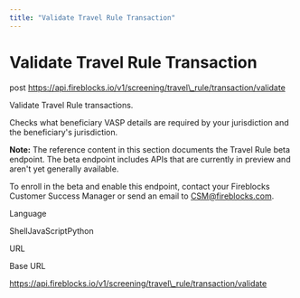 ```yaml
---
title: "Validate Travel Rule Transaction"
---
```

  
  # Validate Travel Rule Transaction

post https://api.fireblocks.io/v1/screening/travel\_rule/transaction/validate

Validate Travel Rule transactions.

Checks what beneficiary VASP details are required by your jurisdiction and the beneficiary's jurisdiction.

**Note:** The reference content in this section documents the Travel Rule beta endpoint. The beta endpoint includes APIs that are currently in preview and aren't yet generally available.

To enroll in the beta and enable this endpoint, contact your Fireblocks Customer Success Manager or send an email to [CSM@fireblocks.com](mailto:CSM@fireblocks.com).

Language

ShellJavaScriptPython

URL

Base URL

https://api.fireblocks.io/v1/screening/travel\_rule/transaction/validate